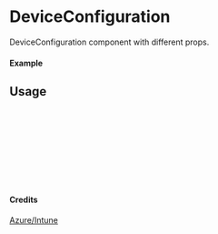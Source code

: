 
<Meta of={DeviceConfiguration} title="Azure/Intune/DeviceConfiguration" />

# DeviceConfiguration

DeviceConfiguration component with different props.

#### Example

<Canvas of={DeviceConfiguration.Primary} />

## Usage

```ts
import { DeviceConfiguration } from "yadl-ui";

const Example = () => {
  return (
      <DeviceConfiguration />
  );
};

export default Example;
```

#### Credits
[Azure/Intune](https://learn.microsoft.com/en-us/azure/architecture/icons/)

